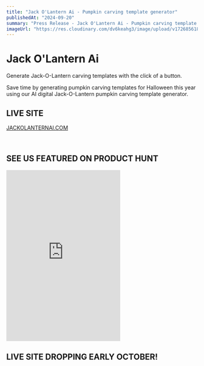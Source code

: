 ```yaml
---
title: "Jack O'Lantern Ai - Pumpkin carving template generator"
publishedAt: "2024-09-20"
summary: "Press Release - Jack O'Lantern Ai - Pumpkin carving template generator"
imageUrl: "https://res.cloudinary.com/dv6keahg3/image/upload/v1726856183/JackOLanternAi/homepage_tgtubt.jpg"
---
```


# Jack O'Lantern Ai

Generate Jack-O-Lantern carving templates with the click of a button.

Save time by generating pumpkin carving templates for Halloween this 
year using our AI digital Jack-O-Lantern pumpkin carving template 
generator.

## LIVE SITE
<a className="" href="https://jackolanternai.com">JACKOLANTERNAI.COM</a>

<br />

## SEE US FEATURED ON PRODUCT HUNT

<iframe className={{width: "450px"}}  src="https://cards.producthunt.com/cards/products/607859" height="450"  frameborder="0" scrolling="no" ></iframe>

## LIVE SITE DROPPING EARLY OCTOBER!

<br />